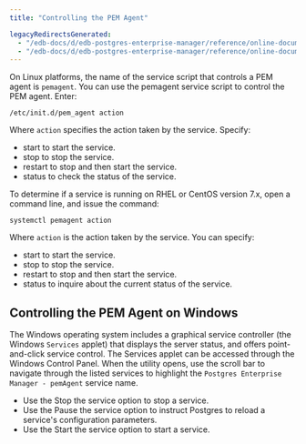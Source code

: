 ```yaml
---
title: "Controlling the PEM Agent"

legacyRedirectsGenerated:
  - "/edb-docs/d/edb-postgres-enterprise-manager/reference/online-documentation/8.0/pem_agent_start_pem_agent.html"
  - "/edb-docs/d/edb-postgres-enterprise-manager/reference/online-documentation/latest/pem_agent_start_pem_agent.html"
---
```


<div id="pem_agent_start_pem_agent" class="registered_link"></div>

On Linux platforms, the name of the service script that controls a PEM agent is `pemagent`. You can use the pemagent service script to control the PEM agent. Enter:

`/etc/init.d/pem_agent action`

Where `action` specifies the action taken by the service. Specify:

-   start to start the service.
-   stop to stop the service.
-   restart to stop and then start the service.
-   status to check the status of the service.

To determine if a service is running on RHEL or CentOS version 7.x, open a command line, and issue the command:

`systemctl pemagent action`

Where `action` is the action taken by the service. You can specify:

-   start to start the service.
-   stop to stop the service.
-   restart to stop and then start the service.
-   status to inquire about the current status of the service.

## Controlling the PEM Agent on Windows

The Windows operating system includes a graphical service controller (the Windows `Services` applet) that displays the server status, and offers point-and-click service control. The Services applet can be accessed through the Windows Control Panel. When the utility opens, use the scroll bar to navigate through the listed services to highlight the `Postgres Enterprise Manager - pemAgent` service name.

-   Use the Stop the service option to stop a service.
-   Use the Pause the service option to instruct Postgres to reload a service's configuration parameters.
-   Use the Start the service option to start a service.
